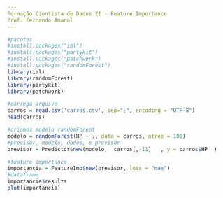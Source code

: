 ```yaml
---
Formação Cientista de Dados II - Feature Importance
Prof. Fernando Amaral
---
```


```r
#pacotes
#install.packages("iml")
#install.packages("partykit")
#install.packages("patchwork")
#install.packages("randomForest")
library(iml)
library(randomForest)
library(partykit)
library(patchwork)
```

```r
#carrega arquivo
carros = read.csv('carros.csv', sep=";", encoding = "UTF-8")
head(carros)
```


```r
#criamos modelo randomForest
modelo = randomForest(HP ~ ., data = carros, ntree = 100)
#previsor, modelo, dados, e previsor
previsor = Predictor$new(modelo,  carros[,-11]   , y = carros$HP  )
```


```r
#feature importance
importancia = FeatureImp$new(previsor, loss = "mae")
#dataframe
importancia$results
plot(importancia)

```
